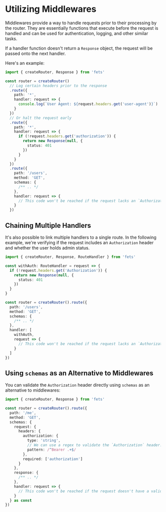 
# Utilizing Middlewares

Middlewares provide a way to handle requests prior to their processing by the router. They are
essentially functions that execute before the request is handled and can be used for authentication,
logging, and other similar tasks.

If a handler function doesn't return a `Response` object, the request will be passed onto the next
handler.

Here's an example:

```ts
import { createRouter, Response } from 'fets'

const router = createRouter()
  // Log certain headers prior to the response
  .route({
    path: '*',
    handler: request => {
      console.log(`User Agent: ${request.headers.get('user-agent')}`)
    }
  })
  // Or halt the request early
  .route({
    path: '*',
    handler: request => {
      if (!request.headers.get('authorization')) {
        return new Response(null, {
          status: 401
        })
      }
    }
  })
  .route({
    path: '/users',
    method: 'GET',
    schemas: {
      /** .. */
    },
    handler: request => {
      // This code won't be reached if the request lacks an `Authorization` header.
    }
  })
```

## Chaining Multiple Handlers

It's also possible to link multiple handlers to a single route. In the following example, we're
verifying if the request includes an `Authorization` header and whether the user holds admin status.

```ts
import { createRouter, Response, RouteHandler } from 'fets'

const withAuth: RouteHandler = request => {
  if (!request.headers.get('Authorization')) {
    return new Response(null, {
      status: 401
    })
  }
}

const router = createRouter().route({
  path: '/users',
  method: 'GET',
  schemas: {
    /** .. */
  },
  handler: [
    withAuth,
    request => {
      // This code won't be reached if the request lacks an `Authorization` header.
    }
  ]
})
```

## Using `schemas` as an Alternative to Middlewares

You can validate the `Authorization` header directly using `schemas` as an alternative to
middlewares:

```ts
import { createRouter, Response } from 'fets'

const router = createRouter().route({
  path: '/me',
  method: 'GET',
  schemas: {
    request: {
      headers: {
        authorization: {
          type: 'string',
          // We can use a regex to validate the `Authorization` header.
          pattern: /^Bearer .+$/
        },
        required: ['authorization']
      }
    },
    response: {
      /** .. */
    },
    handler: request => {
      // This code won't be reached if the request doesn't have a valid Bearer token in the `Authorization` header.
    }
  } as const
})
```
